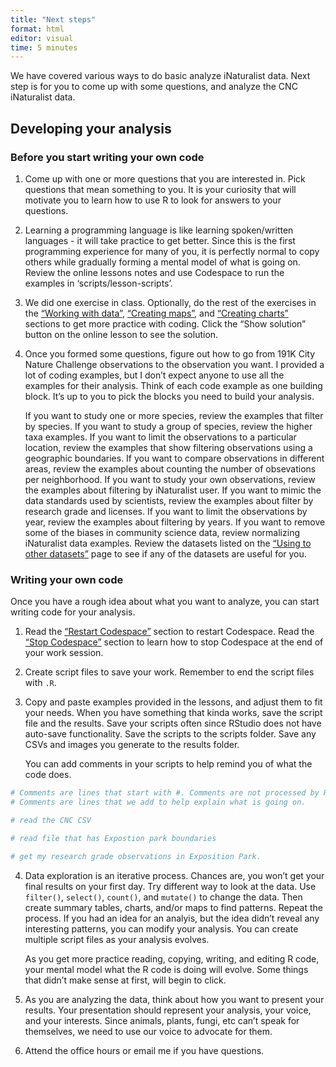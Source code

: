 ```yaml
---
title: "Next steps"
format: html
editor: visual
time: 5 minutes
---
```


We have covered various ways to do basic analyze iNaturalist data. Next step is for you to come up with some questions, and analyze the CNC iNaturalist data.

## Developing your analysis

### Before you start writing your own code

1.  Come up with one or more questions that you are interested in. Pick questions that mean something to you. It is your curiosity that will motivate you to learn how to use R to look for answers to your questions.

2.  Learning a programming language is like learning spoken/written languages - it will take practice to get better. Since this is the first programming experience for many of you, it is perfectly normal to copy others while gradually forming a mental model of what is going on. Review the online lessons notes and use Codespace to run the examples in 'scripts/lesson-scripts'.

3.  We did one exercise in class. Optionally, do the rest of the exercises in the ["Working with data"](working-with-data.qmd), ["Creating maps"](creating-maps.qmd), and ["Creating charts"](creating-charts.qmd) sections to get more practice with coding. Click the "Show solution" button on the online lesson to see the solution.

4.  Once you formed some questions, figure out how to go from 191K City Nature Challenge observations to the observation you want. I provided a lot of coding examples, but I don't expect anyone to use all the examples for their analysis. Think of each code example as one building block. It's up to you to pick the blocks you need to build your analysis.

    If you want to study one or more species, review the examples that filter by species. If you want to study a group of species, review the higher taxa examples. If you want to limit the observations to a particular location, review the examples that show filtering observations using a geographic boundaries. If you want to compare observations in different areas, review the examples about counting the number of obsevations per neighborhood. If you want to study your own observations, review the examples about filtering by iNaturalist user. If you want to mimic the data standards used by scientists, review the examples about filter by research grade and licenses. If you want to limit the observations by year, review the examples about filtering by years. If you want to remove some of the biases in community science data, review normalizing iNaturalist data examples. Review the datasets listed on the ["Using to other datasets"](other-datasets.qmd) page to see if any of the datasets are useful for you.

### Writing your own code

Once you have a rough idea about what you want to analyze, you can start writing code for your analysis.

1.  Read the ["Restart Codespace"](https://wykhuh.github.io/after-inaturalist-r/lessons/setup.html#restart-codespace) section to restart Codespace. Read the ["Stop Codespace"](https://wykhuh.github.io/after-inaturalist-r/lessons/setup.html#stop-codespace) section to learn how to stop Codespace at the end of your work session.

2.  Create script files to save your work. Remember to end the script files with `.R`.

3.  Copy and paste examples provided in the lessons, and adjust them to fit your needs. When you have something that kinda works, save the script file and the results. Save your scripts often since RStudio does not have auto-save functionality. Save the scripts to the scripts folder. Save any CSVs and images you generate to the results folder.

    You can add comments in your scripts to help remind you of what the code does.

```r
# Comments are lines that start with #. Comments are not processed by R. 
# Comments are lines that we add to help explain what is going on.

# read the CNC CSV

# read file that has Expostion park boundaries

# get my research grade observations in Exposition Park.

```

4.  Data exploration is an iterative process. Chances are, you won't get your final results on your first day. Try different way to look at the data. Use `filter()`, `select()`, `count()`, and `mutate()` to change the data. Then create summary tables, charts, and/or maps to find patterns. Repeat the process. If you had an idea for an analyis, but the idea didn't reveal any interesting patterns, you can modify your analysis. You can create multiple script files as your analysis evolves.

    As you get more practice reading, copying, writing, and editing R code, your mental model what the R code is doing will evolve. Some things that didn't make sense at first, will begin to click.

5.  As you are analyzing the data, think about how you want to present your results. Your presentation should represent your analysis, your voice, and your interests. Since animals, plants, fungi, etc can't speak for themselves, we need to use our voice to advocate for them.

6.  Attend the office hours or email me if you have questions.
